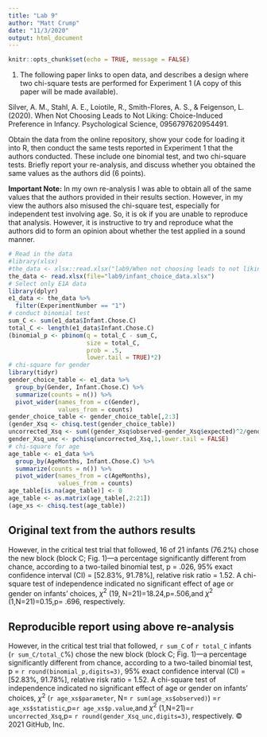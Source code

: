 ```yaml
---
title: "Lab 9"
author: "Matt Crump"
date: "11/3/2020"
output: html_document
---
```


```r
knitr::opts_chunk$set(echo = TRUE, message = FALSE)
```

1. The following paper links to open data, and describes a design where two chi-square tests are performed for Experiment 1 (A copy of this paper will be made available).

Silver, A. M., Stahl, A. E., Loiotile, R., Smith-Flores, A. S., & Feigenson, L. (2020). When Not Choosing Leads to Not Liking: Choice-Induced Preference in Infancy. Psychological Science, 0956797620954491.

Obtain the data from the online repository, show your code for loading it into R, then conduct the same tests reported in Experiment 1 that the authors conducted. These include one binomial test, and two chi-square tests. Briefly report your re-analysis, and discuss whether you obtained the same values as the authors did (6 points). 

**Important Note:** In my own re-analysis I was able to obtain all of the same values that the authors provided in their results section. However, in my view the authors also misused the chi-square test, especially for independent test involving age. So, it is ok if you are unable to reproduce that analysis. However, it is instructive to try and reproduce what the authors did to form an opinion about whether the test applied in a sound manner.

```r
# Read in the data
#library(xlsx)
#the_data <- xlsx::read.xlsx("lab9/When not choosing leads to not liking_Data.xlsx", sheetIndex = 1)
the_data <- read.xlsx(file="lab9/infant_choice_data.xlsx")
# Select only E1A data
library(dplyr)
e1_data <- the_data %>%
  filter(ExperimentNumber == "1")
# conduct binomial test
sum_C <- sum(e1_data$Infant.Chose.C)
total_C <- length(e1_data$Infant.Chose.C)
(binomial_p <- pbinom(q = total_C - sum_C,
                      size = total_C, 
                      prob = .5, 
                      lower.tail = TRUE)*2)
# chi-square for gender
library(tidyr)
gender_choice_table <- e1_data %>%
  group_by(Gender, Infant.Chose.C) %>%
  summarize(counts = n()) %>%
  pivot_wider(names_from = c(Gender),
              values_from = counts)
gender_choice_table <- gender_choice_table[,2:3]
(gender_Xsq <- chisq.test(gender_choice_table))  
uncorrected_Xsq <- sum((gender_Xsq$observed-gender_Xsq$expected)^2/gender_Xsq$expected)
gender_Xsq_unc <- pchisq(uncorrected_Xsq,1,lower.tail = FALSE)
# chi-square for age
age_table <- e1_data %>%
  group_by(AgeMonths, Infant.Chose.C) %>%
  summarize(counts = n()) %>%
  pivot_wider(names_from = c(AgeMonths),
              values_from = counts)
age_table[is.na(age_table)] <- 0
age_table <- as.matrix(age_table[,2:21])
(age_xs <- chisq.test(age_table))
```


## Original text from the authors results

However, in the critical test trial that followed, 16 of 21 infants (76.2%) chose the new block (block C; Fig. 1)—a percentage significantly different from chance, according to a two-tailed binomial test, p = .026, 95% exact confidence interval (CI) = [52.83%, 91.78%], relative risk ratio = 1.52. A chi-square test of independence indicated no significant effect of age or gender on infants’ choices, $\chi^2$ (19, N=21)=18.24,p=.506,and $\chi^2$ (1,N=21)=0.15,p= .696, respectively.

## Reproducible report using above re-analysis

However, in the critical test trial that followed, `r sum_C` of `r total_C` infants (`r sum_C/total_C`%) chose the new block (block C; Fig. 1)—a percentage significantly different from chance, according to a two-tailed binomial test, p = `r round(binomial_p,digits=3)`, 95% exact confidence interval (CI) = [52.83%, 91.78%], relative risk ratio = 1.52. A chi-square test of independence indicated no significant effect of age or gender on infants’ choices, $\chi^2$ (`r age_xs$parameter`, N=  `r sum(age_xs$observed)`) =`r age_xs$statistic`,p=`r age_xs$p.value`,and $\chi^2$ (1,N=21)=`r uncorrected_Xsq`,p= `r round(gender_Xsq_unc,digits=3)`, respectively.
© 2021 GitHub, Inc.